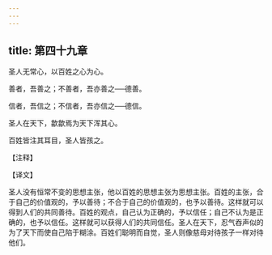 ```yaml
---
---
---
```

title: 第四十九章
---

圣人无常心，以百姓之心为心。

善者，吾善之；不善者，吾亦善之──德善。

信者，吾信之；不信者，吾亦信之──德信。

圣人在天下，歙歙焉为天下浑其心。

百姓皆注其耳目，圣人皆孩之。

【注释】

【译文】

圣人没有恒常不变的思想主张，他以百姓的思想主张为思想主张。百姓的主张，合于自己的价值观的，予以善待；不合于自己的价值观的，也予以善待。这样就可以得到人们的共同善待。百姓的观点，自己认为正确的，予以信任；自己不认为是正确的，也予以信任。这样就可以获得人们的共同信任。圣人在天下，忍气吞声似的为了天下而使自己陷于糊涂。百姓们聪明而自觉，圣人则像慈母对待孩子一样对待他们。